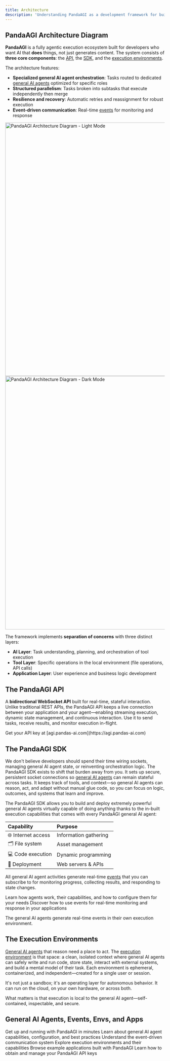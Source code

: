 ```yaml
---
title: Architecture
description: 'Understanding PandaAGI as a development framework for building and deploying agentic AI applications'
---
```


## PandaAGI Architecture Diagram

**PandaAGI** is a fully agentic execution ecosystem built for developers who want AI that **does** things, not just generates content. The system consists of **three core components**: the [API](#the-pandaagi-api), the [SDK](#the-pandaagi-sdk), and the [execution environments](#the-execution-environments).

The architecture features:
- **Specialized general AI agent orchestration**: Tasks routed to dedicated [general AI agents](/concepts/agents) optimized for specific roles
- **Structured parallelism**: Tasks broken into subtasks that execute independently then merge
- **Resilience and recovery**: Automatic retries and reassignment for robust execution
- **Event-driven communication**: Real-time [events](/concepts/events) for monitoring and response


<img
  className="block dark:hidden my-8 rounded-lg shadow-md mx-auto"
  src="/images/image.png"
  alt="PandaAGI Architecture Diagram - Light Mode"
  width="800"
/>
<img
  className="hidden dark:block my-8 rounded-lg shadow-md mx-auto"
  src="/images/image.png"
  alt="PandaAGI Architecture Diagram - Dark Mode"
  width="800"
/>

The framework implements **separation of concerns** with three distinct layers:
- **AI Layer**: Task understanding, planning, and orchestration of tool execution
- **Tool Layer**: Specific operations in the local environment (file operations, API calls)
- **Application Layer**: User experience and business logic development

## The PandaAGI API

A **bidirectional WebSocket API** built for real-time, stateful interaction. Unlike traditional REST APIs, the PandaAGI API keeps a live connection between your application and your agent—enabling streaming execution, dynamic state management, and continuous interaction. Use it to send tasks, receive results, and monitor execution in-flight. 

<Note>
  Get your API key at [agi.pandas-ai.com](https://agi.pandas-ai.com)
</Note>

## The PandaAGI SDK

We don't believe developers should spend their time wiring sockets, managing general AI agent state, or reinventing orchestration logic. The PandaAGI SDK exists to shift that burden away from you. It sets up secure, persistent socket connections so [general AI agents](/concepts/agents) can remain stateful across tasks. It keeps track of tools, and context—so general AI agents can reason, act, and adapt without manual glue code, so you can focus on logic, outcomes, and systems that learn and improve.

The PandaAGI SDK allows you to build and deploy extremely powerful general AI agents virtually capable of doing anything thanks to the in-built execution capabilities that comes with every PandaAGI general AI agent:

| Capability | Purpose |
|:--- |:--- |
| 🌐 Internet access | Information gathering |
| 🗂️ File system | Asset management |
| 💻 Code execution | Dynamic programming |
| 🚀 Deployment | Web servers & APIs |

All general AI agent activities generate real-time [events](/concepts/events) that you can subscribe to for monitoring progress, collecting results, and responding to state changes.

<CardGroup cols={2}>
  <Card
    title="Learn more about Agents"
    icon="robot"
    href="/concepts/agents"
  >
    Learn how agents work, their capabilities, and how to configure them for your needs
  </Card>
  <Card
    title="Explore Events"
    icon="bell"
    href="/concepts/events"
  >
    Discover how to use events for real-time monitoring and response in your applications
  </Card>
</CardGroup>

The general AI agents generate real-time events in their own execution environment. 

## The Execution Environments

[General AI agents](/concepts/agents) that reason need a place to act. 
The [execution environment](/concepts/environments) is that space: a clean, isolated context where general AI agents can safely write and run code, store state, interact with external systems, and build a mental model of their task. 
Each environment is ephemeral, containerized, and independent—created for a single user or session. 

It's not just a sandbox; it's an operating layer for autonomous behavior. 
It can run on the cloud, on your own hardware, or across both. 

What matters is that execution is local to the general AI agent—self-contained, inspectable, and secure.

## General AI Agents, Events, Envs, and Apps 

<CardGroup cols={2}>
  <Card
    title="Start Building"
    icon="rocket"
    href="/quickstart"
  >
    Get up and running with PandaAGI in minutes
  </Card>
  <Card
    title="General AI Agents"
    icon="robot"
    href="/concepts/agents"
  >
    Learn about general AI agent capabilities, configuration, and best practices
  </Card>
  <Card
    title="Events"
    icon="bell"
    href="/concepts/events"
  >
    Understand the event-driven communication system
  </Card>
  <Card
    title="Environments"
    icon="server"
    href="/concepts/environments"
  >
    Explore execution environments and their capabilities
  </Card>
  <Card
    title="Sample Applications"
    icon="code"
    href="/apps"
  >
    Browse example applications built with PandaAGI
  </Card>
  <Card
    title="API Keys"
    icon="key"
    href="https://agi.pandas-ai.com"
  >
    Learn how to obtain and manage your PandaAGI API keys
  </Card>
</CardGroup>

